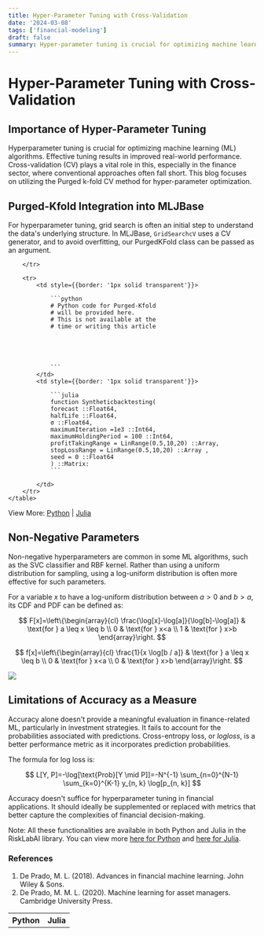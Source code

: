 ```yaml
---
title: Hyper-Parameter Tuning with Cross-Validation
date: '2024-03-08'
tags: ['financial-modeling']
draft: false
summary: Hyper-parameter tuning is crucial for optimizing machine learning (ML) algorithms. Effective tuning results in improved real-world performance.
---
```


# Hyper-Parameter Tuning with Cross-Validation

## Importance of Hyper-Parameter Tuning
Hyperparameter tuning is crucial for optimizing machine learning (ML) algorithms. Effective tuning results in improved real-world performance. Cross-validation (CV) plays a vital role in this, especially in the finance sector, where conventional approaches often fall short. This blog focuses on utilizing the Purged k-fold CV method for hyper-parameter optimization.

## Purged-Kfold Integration into MLJBase
For hyperparameter tuning, grid search is often an initial step to understand the data's underlying structure. In MLJBase, `GridSearchcV` uses a CV generator, and to avoid overfitting, our PurgedKFold class can be passed as an argument.


<div style={{display: 'flex', justifyContent: 'center'}}>
    <table style={{tableLayout: 'fixed', width: '90%'}}>
        <tr>
            <th style={{width: '50%', textAlign: 'center', color: 'darkgoldenrod', fontFamily:'sans-serif', fontSize: '1.25rem',}}>Python</th>
            <th style={{width: '50%', textAlign: 'center', color: 'rebeccapurple', fontFamily:'sans-serif', fontSize: '1.25rem', }}>Julia</th>

        </tr>

        <tr>
            <td style={{border: '1px solid transparent'}}>

                ```python
                # Python code for Purged-Kfold
                # will be provided here.
                # This is not available at the
                # time or writing this article





                ```
            </td>
            <td style={{border: '1px solid transparent'}}>

                ```julia
                function Syntheticbacktesting(
                forecast ::Float64,
                halfLife ::Float64,
                σ ::Float64,
                maximumIteration =1e3 ::Int64,
                maximumHoldingPeriod = 100 ::Int64,
                profitTakingRange = LinRange(0.5,10,20) ::Array,
                stopLossRange = LinRange(0.5,10,20) ::Array ,
                seed = 0 ::Float64
                ) ::Matrix:
                ```

            </td>
        </tr>
    </table>
</div>

View More: [Python](https://www.github.com/risklabai/RiskLabAI.py) | [Julia](https://www.github.com/risklabai/RiskLabAI.jl)

## Non-Negative Parameters
Non-negative hyperparameters are common in some ML algorithms, such as the SVC classifier and RBF kernel. Rather than using a uniform distribution for sampling, using a log-uniform distribution is often more effective for such parameters.

For a variable $x$ to have a log-uniform distribution between $a>0$ and $b>a$, its CDF and PDF can be defined as:

$$
F[x]=\left\{\begin{array}{cl}
\frac{\log[x]-\log[a]}{\log[b]-\log[a]} & \text{for } a \leq x \leq b \\
0 & \text{for } x<a \\
1 & \text{for } x>b
\end{array}\right.
$$

$$
f[x]=\left\{\begin{array}{cl}
\frac{1}{x \log[b / a]} & \text{for } a \leq x \leq b \\
0 & \text{for } x<a \\
0 & \text{for } x>b
\end{array}\right.
$$

![](/static/Figs/financial-modeling/loguniform.png)

## Limitations of Accuracy as a Measure
Accuracy alone doesn't provide a meaningful evaluation in finance-related ML, particularly in investment strategies. It fails to account for the probabilities associated with predictions. Cross-entropy loss, or $log loss$, is a better performance metric as it incorporates prediction probabilities.

The formula for log loss is:

$$
L[Y, P]=-\log[\text{Prob}[Y \mid P]]=-N^{-1} \sum_{n=0}^{N-1} \sum_{k=0}^{K-1} y_{n, k} \log[p_{n, k}]
$$

Accuracy doesn't suffice for hyperparameter tuning in financial applications. It should ideally be supplemented or replaced with metrics that better capture the complexities of financial decision-making.

Note: All these functionalities are available in both Python and Julia in the RiskLabAI library. You can view more [here for Python](https://www.github.com/risklabai/RiskLabAI.py) and [here for Julia](https://www.github.com/risklabai/RiskLabAI.jl).

### References

1. De Prado, M. L. (2018). Advances in financial machine learning. John Wiley & Sons.
2. De Prado, M. M. L. (2020). Machine learning for asset managers. Cambridge University Press.